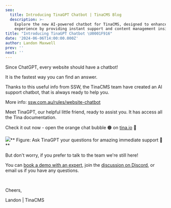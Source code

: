```yaml
---
seo:
  title: Introducing TinaGPT Chatbot | TinaCMS Blog
  description: >-
    Explore the new AI-powered chatbot for TinaCMS, designed to enhance user
    experience by providing instant support and content management insights.
title: "Introducing TinaGPT Chatbot \U0001F916"
date: '2024-06-06T14:00:00.000Z'
author: Landon Maxwell
prev: ''
next: ''
---
```


Since ChatGPT, every website should have a chatbot!

It is the fastest way you can find an answer.

Thanks to this useful info from SSW, the TinaCMS team have created an AI support chatbot, that is always ready to help you.

More info: [ssw.com.au/rules/website-chatbot](https://www.ssw.com.au/rules/website-chatbot/)

Meet TinaGPT, our helpful little friend, ready to assist you. It has access all the Tina documentation.

Check it out now - open the orange chat bubble 🟠 on [tina.io](https://aus01.safelinks.protection.outlook.com) 🦙

![](/img/blog/Introducing-TinaGPT-Chatbot/tinaGPT-img_afz4sq.jpg)\*\* Figure: Ask TinaGPT your questions for amazing immediate support 🦙\*\*

But don't worry, if you prefer to talk to the team we're still here!

You can [book a demo with an expert](https://aus01.safelinks.protection.outlook.com), join the [discussion on Discord](https://aus01.safelinks.protection.outlook.com), or email us if you have any questions.

 

Cheers,

Landon | TinaCMS
